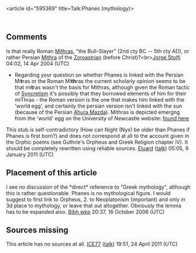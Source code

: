 <article id="595369" title=Talk:Phanes (mythology)>
	<talkpage id="595369" title="Talk:Phanes (mythology)">
{{WikiProjectBannerShell|1=
{{WikiProject Greece|class=Stub|importance=Low}}
{{WikiProject Classical Greece and Rome|class=Stub|importance=Low}}
{{WikiProject Mythology|class=Stub|importance=Low}}
}}

==Comments==
Is that really Roman [[Mithras]], &quot;the Bull-Slayer&quot; (2nd cty BC -- 5th cty AD), or rather Persian [[Mithra]] of the [[Zoroastrian]] (before Christ)?&lt;br&gt;[[User:Jorge Stolfi|Jorge Stolfi]] 04:02, 14 Apr 2004 (UTC)

* Regarding your question on whether Phanes is linked with the Persian Mi'''t'''ras or the Roman Mi'''th'''ras the current scholarly opinion seems to be that mi'''t'''ras wasn't the basis for Mithras, although given the Roman tactic of [[Syncretism]] it's possibly that they borrowed elements of him for their miThras - the Roman version is the one that makes him linked with the 'world egg', and certainly the persian version isn't linked with the sun (because of the Persian [[Ahura Mazda]]).   Mithras is depicted emergng from the 'world' egg on the University of Newcastle website: [http://museums.ncl.ac.uk/archive/mithras/frames.htm found here]

This stub is self-contradictory (How can Night (Nyx) be older than Phanes if Phanes is first born?) and does not correspond at all to the account given in the Orphic poems (see Guthrie's Orpheus and Greek Religion chapter iV). It should be completely rewritten using reliable sources. [[User:Eluard|Eluard]] ([[User talk:Eluard|talk]]) 05:05, 9 January 2011 (UTC)

==Placement of this article==
I see no discussion of the *direct* reference to &quot;Greek mythology&quot;, although this is rather questionable. Phanes is no mythological figure. I would suggest to first link to Orpheus, 2. to Neoplatonism (important) and only in 3d place to mythology, or leave that out altogether. Obviously the lemma has to be expanded also.
[[User:Bibh wkp|Bibh wkp]] 20:37, 16 October 2006 (UTC)

== Sources missing ==

This article has no sources at all. [[User:ICE77|ICE77]] ([[User talk:ICE77|talk]]) 19:51, 24 April 2011 (UTC)
	</talkpage>
</article>
